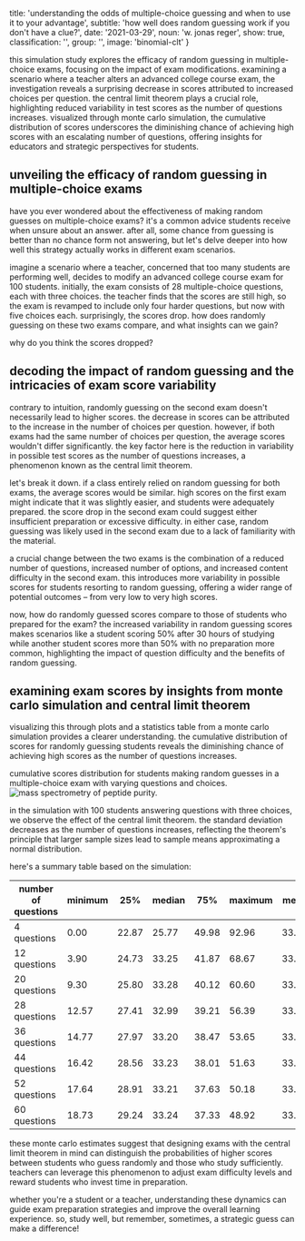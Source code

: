 

  title: 'understanding the odds of multiple-choice guessing and when to use it to your advantage',
  subtitle: 'how well does random guessing work if you don\'t have a clue?',
  date: '2021-03-29',
  noun: 'w. jonas reger',
  show: true,
  classification: '',
  group: '',
  image: 'binomial-clt'
}


<Callout type="abstract" title="abstract">
this simulation study explores the efficacy of random guessing in multiple-choice exams, focusing on the impact of exam modifications. examining a scenario where a teacher alters an advanced college course exam, the investigation reveals a surprising decrease in scores attributed to increased choices per question. the central limit theorem plays a crucial role, highlighting reduced variability in test scores as the number of questions increases. visualized through monte carlo simulation, the cumulative distribution of scores underscores the diminishing chance of achieving high scores with an escalating number of questions, offering insights for educators and strategic perspectives for students.
</Callout>

## unveiling the efficacy of random guessing in multiple-choice exams

have you ever wondered about the effectiveness of making random guesses on multiple-choice exams? it's a common advice students receive when unsure about an answer. after all, some chance from guessing is better than no chance form not answering, but let's delve deeper into how well this strategy actually works in different exam scenarios.

imagine a scenario where a teacher, concerned that too many students are performing well, decides to modify an advanced college course exam for 100 students. initially, the exam consists of 28 multiple-choice questions, each with three choices. the teacher finds that the scores are still high, so the exam is revamped to include only four harder questions, but now with five choices each. surprisingly, the scores drop. how does randomly guessing on these two exams compare, and what insights can we gain?

why do you think the scores dropped?

## decoding the impact of random guessing and the intricacies of exam score variability

contrary to intuition, randomly guessing on the second exam doesn't necessarily lead to higher scores. the decrease in scores can be attributed to the increase in the number of choices per question. however, if both exams had the same number of choices per question, the average scores wouldn't differ significantly. the key factor here is the reduction in variability in possible test scores as the number of questions increases, a phenomenon known as the central limit theorem.

let's break it down. if a class entirely relied on random guessing for both exams, the average scores would be similar. high scores on the first exam might indicate that it was slightly easier, and students were adequately prepared. the score drop in the second exam could suggest either insufficient preparation or excessive difficulty. in either case, random guessing was likely used in the second exam due to a lack of familiarity with the material.

a crucial change between the two exams is the combination of a reduced number of questions, increased number of options, and increased content difficulty in the second exam. this introduces more variability in possible scores for students resorting to random guessing, offering a wider range of potential outcomes – from very low to very high scores.

now, how do randomly guessed scores compare to those of students who prepared for the exam? the increased variability in random guessing scores makes scenarios like a student scoring 50% after 30 hours of studying while another student scores more than 50% with no preparation more common, highlighting the impact of question difficulty and the benefits of random guessing.

## examining exam scores by insights from monte carlo simulation and central limit theorem

visualizing this through plots and a statistics table from a monte carlo simulation provides a clearer understanding. the cumulative distribution of scores for randomly guessing students reveals the diminishing chance of achieving high scores as the number of questions increases.

<figcaption style={{fontSize: "0.9em", fontWeight: "bold", marginBottom: "0.75em", textAlign: "center"}}>
  cumulative scores distribution for students making random guesses in a multiple-choice exam with varying questions and choices.
</figcaption>

<div style={{display: "flex", justifyContent: "center"}}>
<Image src={randomlyGuessing} alt="mass spectrometry of peptide purity." />
</div>

in the simulation with 100 students answering questions with three choices, we observe the effect of the central limit theorem. the standard deviation decreases as the number of questions increases, reflecting the theorem's principle that larger sample sizes lead to sample means approximating a normal distribution.

here's a summary table based on the simulation:

| number of questions | minimum | 25%   | median | 75%   | maximum | mean  | sd    |
|---------------------|---------|-------|--------|-------|---------|-------|-------|
| 4 questions         | 0.00    | 22.87 | 25.77  | 49.98 | 92.96   | 33.29 | 23.52 |
| 12 questions        | 3.90    | 24.73 | 33.25  | 41.87 | 68.67   | 33.34 | 13.57 |
| 20 questions        | 9.30    | 25.80 | 33.28  | 40.12 | 60.60   | 33.32 | 10.50 |
| 28 questions        | 12.57   | 27.41 | 32.99  | 39.21 | 56.39   | 33.35 | 8.89  |
| 36 questions        | 14.77   | 27.97 | 33.20  | 38.47 | 53.65   | 33.31 | 7.84  |
| 44 questions        | 16.42   | 28.56 | 33.23  | 38.01 | 51.63   | 33.33 | 7.09  |
| 52 questions        | 17.64   | 28.91 | 33.21  | 37.63 | 50.18   | 33.33 | 6.53  |
| 60 questions        | 18.73   | 29.24 | 33.24  | 37.33 | 48.92   | 33.33 | 6.06  |

these monte carlo estimates suggest that designing exams with the central limit theorem in mind can distinguish the probabilities of higher scores between students who guess randomly and those who study sufficiently. teachers can leverage this phenomenon to adjust exam difficulty levels and reward students who invest time in preparation.

whether you're a student or a teacher, understanding these dynamics can guide exam preparation strategies and improve the overall learning experience. so, study well, but remember, sometimes, a strategic guess can make a difference!
